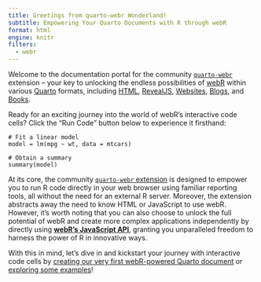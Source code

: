```yaml
---
title: Greetings from quarto-webr Wonderland!
subtitle: Empowering Your Quarto Documents with R through webR
format: html
engine: knitr
filters:
  - webr
---
```


Welcome to the documentation portal for the community [`quarto-webr`](https://github.com/coatless/quarto-webr) extension – your key to unlocking the endless possibilities of [webR](https://docs.r-wasm.org/webr/latest/) within various [Quarto](https://quarto.org/) formats, including [HTML](https://quarto.org/docs/output-formats/html-basics.html), [RevealJS](https://quarto.org/docs/presentations/revealjs/), [Websites](https://quarto.org/docs/websites/), [Blogs](https://quarto.org/docs/websites/website-blog.html), and [Books](https://quarto.org/docs/books). 

Ready for an exciting journey into the world of webR's interactive code cells? Click the "Run Code" button below to experience it firsthand:

```webr-r
# Fit a linear model
model = lm(mpg ~ wt, data = mtcars)

# Obtain a summary
summary(model)
```

At its core, the community [`quarto-webr` extension](https://github.com/coatless/quarto-webr) is designed to empower you to run R code directly in your web browser using familiar reporting tools, all without the need for an external R server.  Moreover, the extension abstracts away the need to know HTML or JavaScript to use webR. However, it's worth noting that you can also choose to unlock the full potential of webR and create more complex applications independently by directly using **[webR's JavaScript API](https://docs.r-wasm.org/webr/latest/evaluating.html)**, granting you unparalleled freedom to harness the power of R in innovative ways.

With this in mind, let's dive in and kickstart your journey with interactive code cells by [creating our very first webR-powered Quarto document](qwebr-first-steps.qmd) or [exploring some examples](qwebr-code-cell-demos.qmd)!
